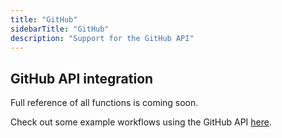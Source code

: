 ```yaml
---
title: "GitHub"
sidebarTitle: "GitHub"
description: "Support for the GitHub API"
---
```


## GitHub API integration

Full reference of all functions is coming soon.

Check out some example workflows using the GitHub API [here](/examples/github).
